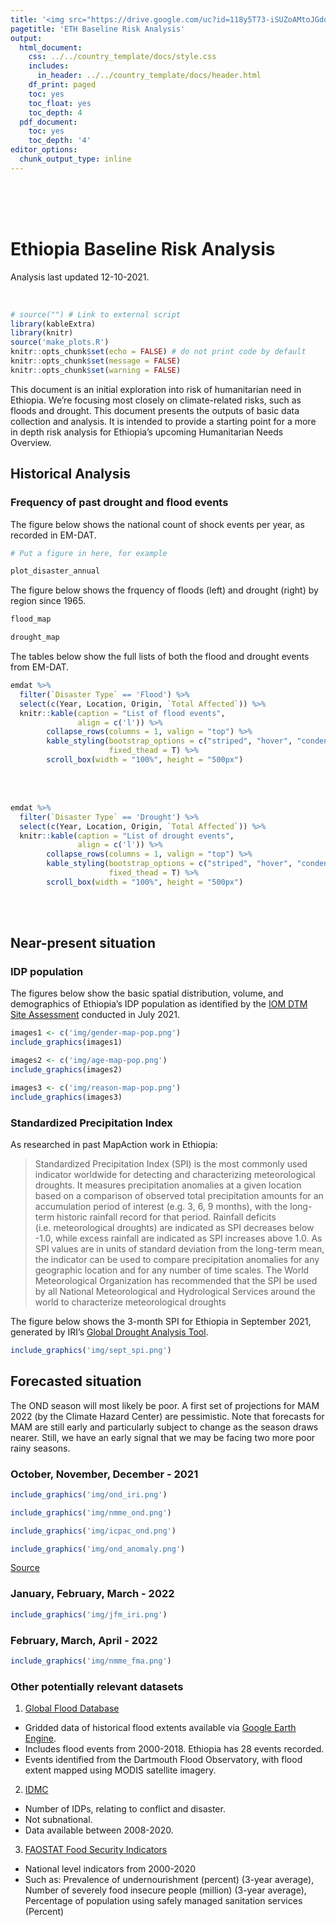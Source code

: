 ```yaml
---
title: '<img src="https://drive.google.com/uc?id=118y5T73-iSUZoAMtoJGddxq9QzD_GDKX" style="height:40px;float:left; margin:10px" /><img src="https://drive.google.com/uc?id=1fHQUzF3ZjaoHj9KQ33-94dK_X1hcmjzW" style="height:50px;float:left; margin:10px" />'
pagetitle: 'ETH Baseline Risk Analysis'
output:
  html_document:
    css: ../../country_template/docs/style.css
    includes:
      in_header: ../../country_template/docs/header.html
    df_print: paged
    toc: yes
    toc_float: yes
    toc_depth: 4
  pdf_document:
    toc: yes
    toc_depth: '4'
editor_options:
  chunk_output_type: inline
---
```


<br> 
<br>
<br>

# Ethiopia Baseline Risk Analysis
Analysis last updated 12-10-2021.

<br>

```r
# source("") # Link to external script
library(kableExtra)
library(knitr)
source('make_plots.R')
knitr::opts_chunk$set(echo = FALSE) # do not print code by default
knitr::opts_chunk$set(message = FALSE) 
knitr::opts_chunk$set(warning = FALSE)
```


This document is an initial exploration into risk of humanitarian need in Ethiopia. We're focusing most closely on climate-related risks, such as floods and drought. This document presents the outputs of basic data collection and analysis. It is intended to provide a starting point for a more in depth risk analysis for Ethiopia's upcoming Humanitarian Needs Overview. 

## Historical Analysis

### Frequency of past drought and flood events

The figure below shows the national count of shock events per year, as recorded in EM-DAT. 

```r

# Put a figure in here, for example 

plot_disaster_annual

```

The figure below shows the frquency of floods (left) and drought (right) by region since 1965. 

```r

flood_map

drought_map

```

The tables below show the full lists of both the flood and drought events from EM-DAT. 

```r

emdat %>% 
  filter(`Disaster Type` == 'Flood') %>%
  select(c(Year, Location, Origin, `Total Affected`)) %>%
  knitr::kable(caption = "List of flood events",
               align = c('l')) %>%
        collapse_rows(columns = 1, valign = "top") %>%
        kable_styling(bootstrap_options = c("striped", "hover", "condensed", "responsive"),
                      fixed_thead = T) %>%
        scroll_box(width = "100%", height = "500px")

```

<br>
<br>

```r

emdat %>% 
  filter(`Disaster Type` == 'Drought') %>%
  select(c(Year, Location, Origin, `Total Affected`)) %>%
  knitr::kable(caption = "List of drought events",
               align = c('l')) %>%
        collapse_rows(columns = 1, valign = "top") %>%
        kable_styling(bootstrap_options = c("striped", "hover", "condensed", "responsive"),
                      fixed_thead = T) %>%
        scroll_box(width = "100%", height = "500px")

```

<br>
<br>

## Near-present situation

### IDP population

The figures below show the basic spatial distribution, volume, and demographics of Ethiopia's IDP population as identified by the [IOM DTM Site Assessment](https://data.humdata.org/dataset/ethiopia-baseline-assessment-data-iom-dtm) conducted in July 2021. 

```r
images1 <- c('img/gender-map-pop.png')
include_graphics(images1)
```

```r
images2 <- c('img/age-map-pop.png')
include_graphics(images2)
```

```r
images3 <- c('img/reason-map-pop.png')
include_graphics(images3)
```

### Standardized Precipitation Index

As researched in past MapAction work in Ethiopia: 

> Standardized Precipitation Index (SPI) is the most commonly used indicator worldwide for detecting and characterizing meteorological droughts. It measures precipitation anomalies at a given location based on a comparison of observed total precipitation amounts for an accumulation period of interest (e.g. 3, 6, 9 months), with the long-term historic rainfall record for that period. Rainfall deficits (i.e. meteorological droughts) are indicated as SPI decreases below -1.0, while excess rainfall are indicated as SPI increases above 1.0. As SPI values are in units of standard deviation from the long-term mean, the indicator can be used to compare precipitation anomalies for any geographic location and for any number of time scales. The World Meteorological Organization has recommended that the SPI be used by all National Meteorological and Hydrological Services around the world to characterize meteorological droughts

The figure below shows the 3-month SPI for Ethiopia in September 2021, generated by IRI's [Global Drought Analysis Tool](https://iridl.ldeo.columbia.edu/maproom/Global/Drought/Global/CPC_GOB/Analysis.html).

```r

include_graphics('img/sept_spi.png')
```

## Forecasted situation

The OND season will most likely be poor. A first set of projections for MAM 2022 (by the Climate Hazard Center) are pessimistic. Note that forecasts for MAM are still early and particularly subject to change as the season draws nearer. Still, we have an early signal that we may be facing two more poor rainy seasons.

### October, November, December - 2021

```r

include_graphics('img/ond_iri.png')
```

```r

include_graphics('img/nmme_ond.png')
```

```r

include_graphics('img/icpac_ond.png')
```

```r

include_graphics('img/ond_anomaly.png')
```

[Source](https://data.chc.ucsb.edu/products/Season_Monitor/africa_east/oct_to_dec/pngs/with_forecast/Anomaly_Current.png)

### January, February, March - 2022

```r

include_graphics('img/jfm_iri.png')
```

### February, March, April - 2022

```r

include_graphics('img/nmme_fma.png')
```

### Other potentially relevant datasets 

1. [Global Flood Database](http://global-flood-database.cloudtostreet.info/#interactive-map)
- Gridded data of historical flood extents available via [Google Earth Engine](https://developers.google.com/earth-engine/datasets/catalog/GLOBAL_FLOOD_DB_MODIS_EVENTS_V1).
- Includes flood events from 2000-2018. Ethiopia has 28 events recorded.
- Events identified from the Dartmouth Flood Observatory, with flood extent mapped using MODIS satellite imagery.


2. [IDMC](https://data.humdata.org/dataset/idmc-idp-data-for-ethiopia)
- Number of IDPs, relating to conflict and disaster.
- Not subnational.
- Data available between 2008-2020.


3. [FAOSTAT Food Security Indicators](https://data.humdata.org/dataset/faostat-food-security-indicators-for-ethiopia)
- National level indicators from 2000-2020
- Such as: Prevalence of undernourishment (percent) (3-year average), Number of severely food insecure people (million) (3-year average), Percentage of population using safely managed sanitation services (Percent)
